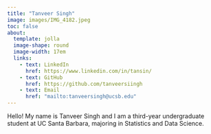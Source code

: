 ```yaml
---
title: "Tanveer Singh"
image: images/IMG_4182.jpeg
toc: false
about: 
  template: jolla
  image-shape: round
  image-width: 17em
  links:
    - text: LinkedIn
      href: https://www.linkedin.com/in/tansin/
    - text: GitHub
      href: https://github.com/tanveersiingh
    - text: Email
      href: "mailto:tanveersingh@ucsb.edu"
---
```


Hello! My name is Tanveer Singh and I am a third-year undergraduate student at UC Santa Barbara, majoring in Statistics and Data Science.